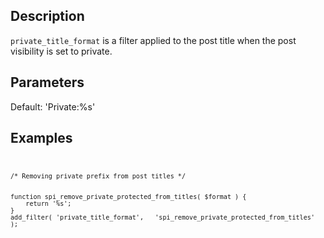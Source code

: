 == Description ==

<code>private_title_format</code> is a filter applied to the post title when the post visibility is set to private.

== Parameters ==

{{Parameter|$format|string| The string to output || }}

Default: 'Private:%s'

== Examples ==

<code><pre>
/* Removing private prefix from post titles */ 

 
function spi_remove_private_protected_from_titles( $format ) {
	return '%s';
}
add_filter( 'private_title_format',   'spi_remove_private_protected_from_titles' );
</pre></code>